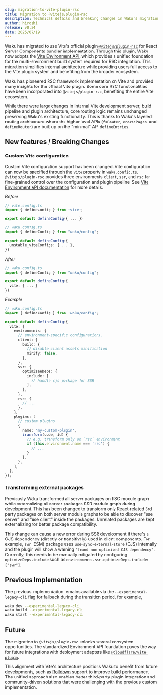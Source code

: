 ```yaml
---
slug: migration-to-vite-plugin-rsc
title: Migration to @vitejs/plugin-rsc
description: Technical details and breaking changes in Waku's migration to the official Vite React Server Components plugin.
author: hiroshi
release: v0.24
date: 2025/07/19
---
```


Waku has migrated to use Vite's official plugin [`@vitejs/plugin-rsc`](https://www.npmjs.com/package/@vitejs/plugin-rsc) for React Server Components bundler implementation. Through this plugin, Waku now adopts the [Vite Environment API](https://vite.dev/guide/api-environment.html), which provides a unified foundation for the multi-environment build system required for RSC integration. This migration simplifies internal architecture while providing users full access to the Vite plugin system and benefiting from the broader ecosystem.

Waku has pioneered RSC framework implementation on Vite and provided many insights for the official Vite plugin. Some core RSC functionalities have been incorporated into `@vitejs/plugin-rsc`, benefiting the entire Vite ecosystem.

While there were large changes in internal Vite development server, build pipeline and plugin architecture, core routing logic remains unchanged, preserving Waku's existing functionality. This is thanks to Waku's layered routing architecture where the higher level APIs (`fsRouter`, `createPages`, and `defineRouter`) are built up on the "minimal" API `defineEntries`.

## New features / Breaking Changes

### Custom Vite configuration

Custom Vite configuration support has been changed. Vite configuration can now be specified through the `vite` property in `waku.config.ts`. `@vitejs/plugin-rsc` provides three environments `client`, `ssr`, and `rsc` for fine-grained control over the configuration and plugin pipeline. See [Vite Environment API documentation](https://vite.dev/guide/api-environment.html) for more details.

_Before_

```ts
// vite.config.ts
import { defineConfig } from "vite";

export default defineConfig({ ... })
```

```ts
// waku.config.ts
import { defineConfig } from "waku/config";

export default defineConfig({
  unstable_viteConfigs: { ... },
})
```

_After_

```ts
// waku.config.ts
import { defineConfig } from "waku/config";

export default defineConfig({
  vite: { ... }
})
```

_Example_

```ts
// waku.config.ts
import { defineConfig } from 'waku/config';

export default defineConfig({
  vite: {
    environments: {
      // environment-specific configurations.
      client: {
        build: {
          // disable client assets minification
          minify: false,
        },
      },
      ssr: {
        optimizeeDeps: {
          include: [
            // handle cjs package for SSR
          ],
        },
      },
      rsc: {
        // ...
      },
    },
    plugins: [
      // custom plugins
      {
        name: 'my-custom-plugin',
        transform(code, id) {
          // e.g. transform only on `rsc` environment
          if (this.environment.name === 'rsc') {
            // ...
          }
        },
      },
    ],
  },
});
```

### Transforming external packages

Previously Waku transformed all server packages on RSC module graph while externalizing all server packages SSR module graph during development. This has been changed to transform only React-related 3rd party packages on both server module graphs to be able to discover "use server" and "use client" inside the packages. Unrelated packages are kept externalizing for better package compatibility.

This change can cause a new error during SSR development if there's a CJS dependency (directly or transitively) used in client components. For example, `swr` (ESM) package uses `use-sync-external-store` (CJS) internally and the plugin will show a warning `"found non-optimized CJS dependency"`. Currently, this needs to be manually mitigated by configuring `optimizeDeps.include` such as `environments.ssr.optimizeDeps.include: ["swr"]`.

## Previous Implementation

The previous implementation remains available via the `--experimental-legacy-cli` flag for fallback during the transition period, for example,

```bash
waku dev --experimental-legacy-cli
waku build --experimental-legacy-cli
waku start --experimental-legacy-cli
```

## Future

The migration to `@vitejs/plugin-rsc` unlocks several ecosystem opportunities. The standardized Environment API foundation paves the way for future integrations with deployment adapters like [`@cloudflare/vite-plugin`](https://www.npmjs.com/package/@cloudflare/vite-plugin).

This alignment with Vite's architecture positions Waku to benefit from future developments, such as [Rolldown](https://vite.dev/guide/rolldown.html) support to improve build performance. The unified approach also enables better third-party plugin integration and community-driven solutions that were challenging with the previous custom implementation.
